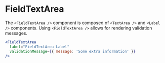 
<Meta component={FieldTextArea} title="Docs/Components/Fields/FieldTextArea" />

# FieldTextArea

The `<FieldTextArea />` component is composed of `<TextArea />` and `<Label />` components. Using `<FieldTextArea />` allows for rendering validation messages.

```jsx
<FieldTextArea
  label="FieldTextArea Label"
  validationMessage={{ message: 'Some extra information' }}
/>
```
